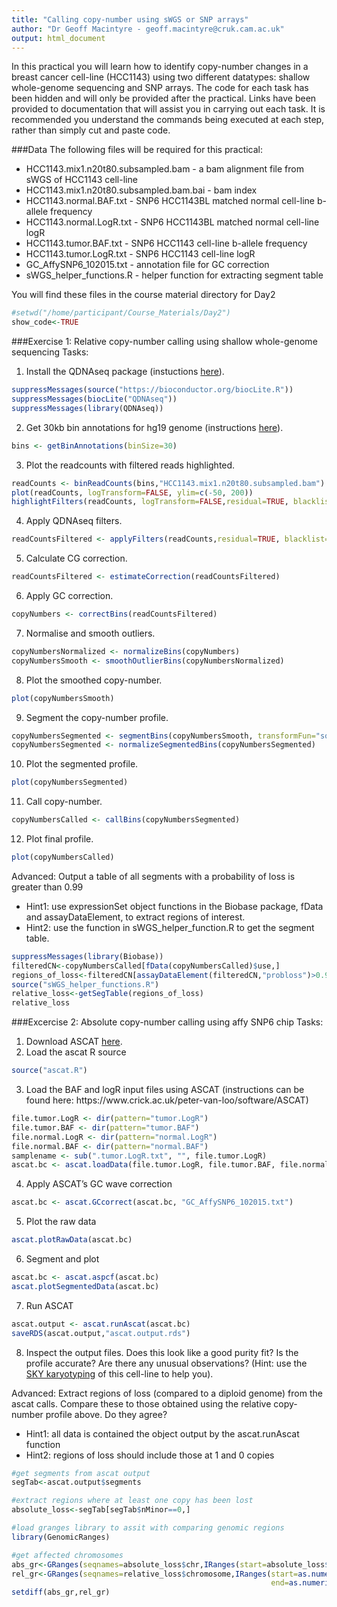 ```yaml
---
title: "Calling copy-number using sWGS or SNP arrays"
author: "Dr Geoff Macintyre - geoff.macintyre@cruk.cam.ac.uk"
output: html_document
---
```


In this practical you will learn how to identify copy-number changes in a breast cancer cell-line (HCC1143) using two different datatypes: shallow whole-genome sequencing and SNP arrays. The code for each task has been hidden and will only be provided after the practical. Links have been provided to documentation that will assist you in carrying out each task. It is recommended you understand the commands being executed at each step, rather than simply cut and paste code.

###Data
The following files will be required for this practical:

* HCC1143.mix1.n20t80.subsampled.bam - a bam alignment file from sWGS of HCC1143 cell-line
* HCC1143.mix1.n20t80.subsampled.bam.bai - bam index
* HCC1143.normal.BAF.txt - SNP6 HCC1143BL matched normal cell-line b-allele frequency
* HCC1143.normal.LogR.txt - SNP6 HCC1143BL matched normal cell-line logR
* HCC1143.tumor.BAF.txt - SNP6 HCC1143 cell-line b-allele frequency
* HCC1143.tumor.LogR.txt - SNP6 HCC1143 cell-line logR
* GC_AffySNP6_102015.txt - annotation file for GC correction
* sWGS_helper_functions.R - helper function for extracting segment table

You will find these files in the course material directory for Day2

```r
#setwd("/home/participant/Course_Materials/Day2")
show_code<-TRUE
```

###Exercise 1: Relative copy-number calling using shallow whole-genome sequencing
Tasks:

1. Install the QDNAseq package (instuctions [here](http://bioconductor.org/packages/release/bioc/html/QDNAseq.html)).

```r
suppressMessages(source("https://bioconductor.org/biocLite.R"))
suppressMessages(biocLite("QDNAseq"))
suppressMessages(library(QDNAseq))
```

2. Get 30kb bin annotations for hg19 genome (instructions [here](http://bioconductor.org/packages/release/bioc/vignettes/QDNAseq/inst/doc/QDNAseq.pdf)).

```r
bins <- getBinAnnotations(binSize=30)
```

3. Plot the readcounts with filtered reads highlighted.

```r
readCounts <- binReadCounts(bins,"HCC1143.mix1.n20t80.subsampled.bam")
plot(readCounts, logTransform=FALSE, ylim=c(-50, 200))
highlightFilters(readCounts, logTransform=FALSE,residual=TRUE, blacklist=TRUE)
```

4. Apply QDNAseq filters.

```r
readCountsFiltered <- applyFilters(readCounts,residual=TRUE, blacklist=TRUE)
```

5. Calculate CG correction.

```r
readCountsFiltered <- estimateCorrection(readCountsFiltered)
```


6. Apply GC correction.

```r
copyNumbers <- correctBins(readCountsFiltered)
```


7. Normalise and smooth outliers.

```r
copyNumbersNormalized <- normalizeBins(copyNumbers)
copyNumbersSmooth <- smoothOutlierBins(copyNumbersNormalized)
```


8. Plot the smoothed copy-number.

```r
plot(copyNumbersSmooth)
```


9. Segment the copy-number profile.

```r
copyNumbersSegmented <- segmentBins(copyNumbersSmooth, transformFun="sqrt")
copyNumbersSegmented <- normalizeSegmentedBins(copyNumbersSegmented)
```


10. Plot the segmented profile.

```r
plot(copyNumbersSegmented)
```


11. Call copy-number.

```r
copyNumbersCalled <- callBins(copyNumbersSegmented)
```


12. Plot final profile.

```r
plot(copyNumbersCalled)
```

Advanced: Output a table of all segments with a probability of loss is greater than 0.99 

* Hint1: use expressionSet object functions in the Biobase package, fData and assayDataElement, to extract regions of interest.
* Hint2: use the function in sWGS_helper_function.R to get the segment table.

```r
suppressMessages(library(Biobase))
filteredCN<-copyNumbersCalled[fData(copyNumbersCalled)$use,]
regions_of_loss<-filteredCN[assayDataElement(filteredCN,"probloss")>0.99,]
source("sWGS_helper_functions.R")
relative_loss<-getSegTable(regions_of_loss)
relative_loss
```


###Excercise 2: Absolute copy-number calling using affy SNP6 chip
Tasks:

1. Download ASCAT [here](https://www.crick.ac.uk/peter-van-loo/software/ASCAT).
2. Load the ascat R source

```r
source("ascat.R")
```
3. Load the BAF and logR input files using ASCAT (instructions can be found here: https://www.crick.ac.uk/peter-van-loo/software/ASCAT)

```r
file.tumor.LogR <- dir(pattern="tumor.LogR")
file.tumor.BAF <- dir(pattern="tumor.BAF")
file.normal.LogR <- dir(pattern="normal.LogR")
file.normal.BAF <- dir(pattern="normal.BAF")
samplename <- sub(".tumor.LogR.txt", "", file.tumor.LogR)
ascat.bc <- ascat.loadData(file.tumor.LogR, file.tumor.BAF, file.normal.LogR, file.normal.BAF, chrs=c(1:22))
```


4. Apply ASCAT's GC wave correction

```r
ascat.bc <- ascat.GCcorrect(ascat.bc, "GC_AffySNP6_102015.txt")
```


5. Plot the raw data

```r
ascat.plotRawData(ascat.bc)
```


6. Segment and plot

```r
ascat.bc <- ascat.aspcf(ascat.bc)
ascat.plotSegmentedData(ascat.bc)
```


7. Run ASCAT

```r
ascat.output <- ascat.runAscat(ascat.bc)
saveRDS(ascat.output,"ascat.output.rds")
```


8. Inspect the output files. Does this look like a good purity fit? Is the profile accurate? Are there any unusual observations? (Hint: use the [SKY karyotyping](http://www.pawefish.path.cam.ac.uk/BreastCellLineDescriptions/HCC1143.html) of this cell-line to help you).

Advanced: Extract regions of loss (compared to a diploid genome) from the ascat calls. Compare these to those obtained using the relative copy-number profile above. Do they agree? 

* Hint1: all data is contained the object output by the ascat.runAscat function
* Hint2: regions of loss should include those at 1 and 0 copies

```r
#get segments from ascat output
segTab<-ascat.output$segments

#extract regions where at least one copy has been lost
absolute_loss<-segTab[segTab$nMinor==0,]

#load granges library to assit with comparing genomic regions
library(GenomicRanges)

#get affected chromosomes
abs_gr<-GRanges(seqnames=absolute_loss$chr,IRanges(start=absolute_loss$startpos,end=absolute_loss$endpos))
rel_gr<-GRanges(seqnames=relative_loss$chromosome,IRanges(start=as.numeric(relative_loss$start),
                                                          end=as.numeric(relative_loss$end)))
setdiff(abs_gr,rel_gr)
```

